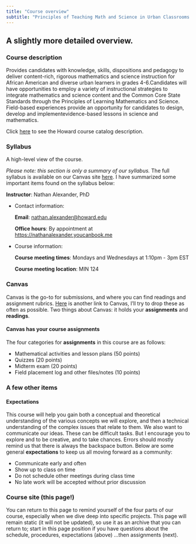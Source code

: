 ```yaml
---
title: "Course overview"
subtitle: "Principles of Teaching Math and Science in Urban Classrooms II"
---
```


## A slightly more detailed overview.

### Course description

Provides candidates with knowledge, skills, dispositions and pedagogy to deliver content-rich, rigorous mathematics and science instruction for African American and diverse urban learners in grades 4-6.Candidates will have opportunities to employ a variety of instructional strategies to integrate mathematics and science content and the Common Core State Standards through the Principles of Learning Mathematics and Science. Field-based experiences provide an opportunity for candidates to design, develop and implementevidence-based lessons in science and mathematics.

Click [here](https://catalogue.howard.edu/sites/default/files/pdf/class/educ-315.pdf?1697638771) to see the Howard course catalog description.

### **Syllabus**

A high-level view of the course.

*Please note: this section is only a summary of our syllabus.* The full syllabus is available on our Canvas site [here](https://canvas.howard.edu/courses/61566){target="_blank"}. I have summarized some important items found on the syllabus below:

**Instructor**: Nathan Alexander, PhD

-   Contact information:

    **Email**: [nathan.alexander\@howard.edu](mailto:nathan.alexander@howard.edu)

    **Office hours**: By appointment at <https://nathanalexander.youcanbook.me>

-   Course information:

    **Course meeting times**: Mondays and Wednesdays at 1:10pm - 3pm EST

    **Course meeting location**: MIN 124

### **Canvas**

Canvas is the go-to for submissions, and where you can find readings and assignment rubrics. [Here](https://canvas.howard.edu/courses/53402) is another link to Canvas, I'll try to drop these as often as possible. Two things about Canvas: it holds your **assignments** and **readings**.

#### Canvas has your course assignments

::: incremental
The four categories for **assignments** in this course are as follows:

- Mathematical activities and lesson plans (50 points)
- Quizzes (20 points)
- Midterm exam (20 points)
- Field placement log and other files/notes (10 points)
:::

### **A few other items**

#### Expectations

This course will help you gain both a conceptual and theoretical understanding of the various concepts we will explore, and then a technical understanding of the complex issues that relate to them. We also want to communicate our ideas. These can be difficult tasks. But I encourage you to explore and to be creative, and to take chances. Errors should mostly remind us that there is always the backspace button. Below are some general **expectations** to keep us all moving forward as a community:

::: incremental
-   Communicate early and often
-   Show up to class on time
-   Do not schedule other meetings during class time
-   No late work will be accepted without prior discussion
:::

### **Course site** (this page!)

You can return to this page to remind yourself of the four parts of our course, especially when we dive deep into specific projects. This page will remain static (it will not be updated), so use it as an archive that you can return to; start in this page position if you have questions about the schedule, procedures, expectations (above) ...then assignments (next).
